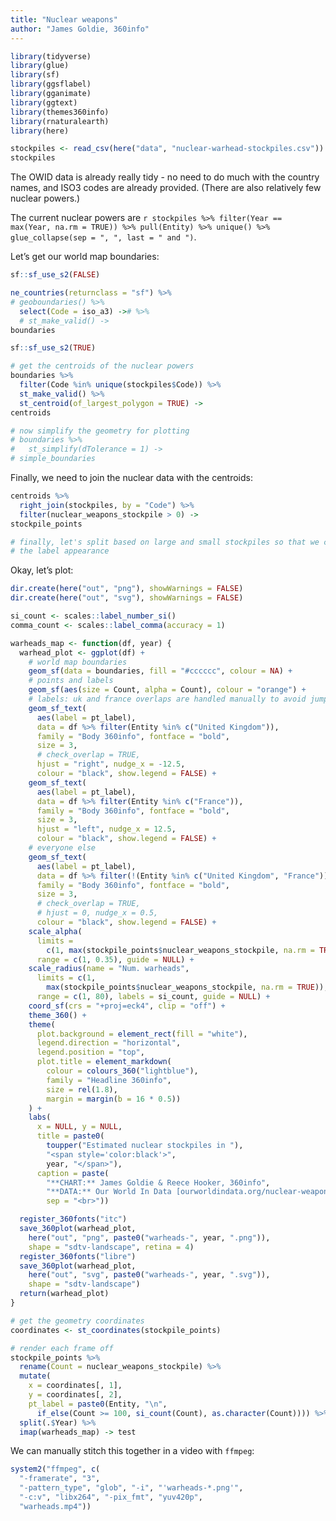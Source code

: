 ```yaml
---
title: "Nuclear weapons"
author: "James Goldie, 360info"
---
```


```r
library(tidyverse)
library(glue)
library(sf)
library(ggsflabel)
library(gganimate)
library(ggtext)
library(themes360info)
library(rnaturalearth)
library(here)
```

```r
stockpiles <- read_csv(here("data", "nuclear-warhead-stockpiles.csv"))
stockpiles
```

The OWID data is already really tidy - no need to do much with the country names, and ISO3 codes are already provided. (There are also relatively few nuclear powers.)

The current nuclear powers are `r stockpiles %>% filter(Year == max(Year, na.rm = TRUE)) %>% pull(Entity) %>% unique() %>% glue_collapse(sep = ", ", last = " and ")`.

Let's get our world map boundaries:

```r
sf::sf_use_s2(FALSE)

ne_countries(returnclass = "sf") %>%
# geoboundaries() %>%
  select(Code = iso_a3) -># %>%
  # st_make_valid() ->
boundaries

sf::sf_use_s2(TRUE)

# get the centroids of the nuclear powers
boundaries %>%
  filter(Code %in% unique(stockpiles$Code)) %>%
  st_make_valid() %>%
  st_centroid(of_largest_polygon = TRUE) ->
centroids

# now simplify the geometry for plotting
# boundaries %>%
#   st_simplify(dTolerance = 1) ->
# simple_boundaries
```

Finally, we need to join the nuclear data with the centroids:

```r
centroids %>%
  right_join(stockpiles, by = "Code") %>%
  filter(nuclear_weapons_stockpile > 0) ->
stockpile_points

# finally, let's split based on large and small stockpiles so that we can tweak
# the label appearance
```

Okay, let's plot:

```r

dir.create(here("out", "png"), showWarnings = FALSE)
dir.create(here("out", "svg"), showWarnings = FALSE)

si_count <- scales::label_number_si()
comma_count <- scales::label_comma(accuracy = 1)

warheads_map <- function(df, year) {
  warhead_plot <- ggplot(df) +
    # world map boundaries
    geom_sf(data = boundaries, fill = "#cccccc", colour = NA) +
    # points and labels
    geom_sf(aes(size = Count, alpha = Count), colour = "orange") +
    # labels: uk and france overlaps are handled manually to avoid jumping around (this would be way easier if gganimate was working)
    geom_sf_text(
      aes(label = pt_label),
      data = df %>% filter(Entity %in% c("United Kingdom")),
      family = "Body 360info", fontface = "bold",
      size = 3,
      # check_overlap = TRUE,
      hjust = "right", nudge_x = -12.5,
      colour = "black", show.legend = FALSE) +
    geom_sf_text(
      aes(label = pt_label),
      data = df %>% filter(Entity %in% c("France")),
      family = "Body 360info", fontface = "bold",
      size = 3,
      hjust = "left", nudge_x = 12.5,
      colour = "black", show.legend = FALSE) +
    # everyone else
    geom_sf_text(
      aes(label = pt_label),
      data = df %>% filter(!(Entity %in% c("United Kingdom", "France"))),
      family = "Body 360info", fontface = "bold",
      size = 3,
      # check_overlap = TRUE,
      # hjust = 0, nudge_x = 0.5,
      colour = "black", show.legend = FALSE) +
    scale_alpha(
      limits =
        c(1, max(stockpile_points$nuclear_weapons_stockpile, na.rm = TRUE)),
      range = c(1, 0.35), guide = NULL) +
    scale_radius(name = "Num. warheads",
      limits = c(1,
        max(stockpile_points$nuclear_weapons_stockpile, na.rm = TRUE)),
      range = c(1, 80), labels = si_count, guide = NULL) +
    coord_sf(crs = "+proj=eck4", clip = "off") +
    theme_360() +
    theme(
      plot.background = element_rect(fill = "white"),
      legend.direction = "horizontal",
      legend.position = "top",
      plot.title = element_markdown(
        colour = colours_360("lightblue"),
        family = "Headline 360info",
        size = rel(1.8),
        margin = margin(b = 16 * 0.5))
    ) +
    labs(
      x = NULL, y = NULL,
      title = paste0(
        toupper("Estimated nuclear stockpiles in "),
        "<span style='color:black'>",
        year, "</span>"),
      caption = paste(
        "**CHART:** James Goldie & Reece Hooker, 360info",
        "**DATA:** Our World In Data [ourworldindata.org/nuclear-weapons]",
        sep = "<br>"))

  register_360fonts("itc")
  save_360plot(warhead_plot,
    here("out", "png", paste0("warheads-", year, ".png")),
    shape = "sdtv-landscape", retina = 4)
  register_360fonts("libre")
  save_360plot(warhead_plot,
    here("out", "svg", paste0("warheads-", year, ".svg")),
    shape = "sdtv-landscape")
  return(warhead_plot)
}

# get the geometry coordinates
coordinates <- st_coordinates(stockpile_points)

# render each frame off
stockpile_points %>%
  rename(Count = nuclear_weapons_stockpile) %>%
  mutate(
    x = coordinates[, 1],
    y = coordinates[, 2],
    pt_label = paste0(Entity, "\n",
      if_else(Count >= 100, si_count(Count), as.character(Count)))) %>%
  split(.$Year) %>%
  imap(warheads_map) -> test
```

We can manually stitch this together in a video with `ffmpeg`:

```r
system2("ffmpeg", c(
  "-framerate", "3",
  "-pattern_type", "glob", "-i", "'warheads-*.png'",
  "-c:v", "libx264", "-pix_fmt", "yuv420p",
  "warheads.mp4"))
```